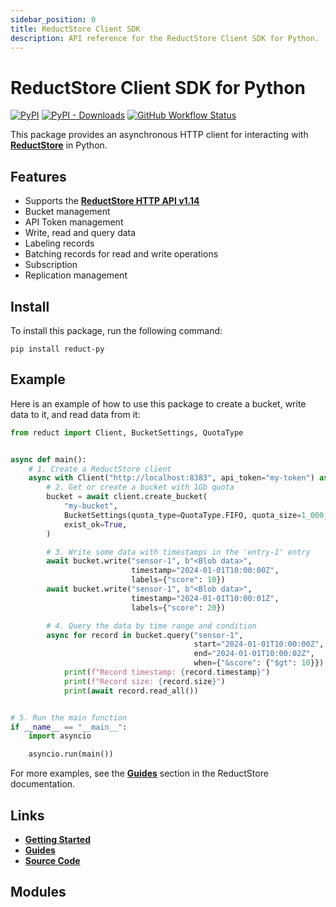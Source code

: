 ```yaml
---
sidebar_position: 0
title: ReductStore Client SDK
description: API reference for the ReductStore Client SDK for Python.
---
```


<head>
  <link rel="canonical" href="https://www.reduct.store/docs/sdk/py" />
</head>

# ReductStore Client SDK for Python

[![PyPI](https://img.shields.io/pypi/v/reduct-py)](https://pypi.org/project/reduct-py/)
[![PyPI - Downloads](https://img.shields.io/pypi/dm/reduct-py)](https://pypi.org/project/reduct-py/)
[![GitHub Workflow Status](https://img.shields.io/github/actions/workflow/status/reductstore/reduct-py/ci.yml?branch=main)](https://github.com/reductstore/reduct-py/actions)

This package provides an asynchronous HTTP client for interacting with  **[ReductStore](https://www.reduct.store)** in Python.

## Features

* Supports the **[ReductStore HTTP API v1.14](https://www.reduct.store/docs/http-api)**
* Bucket management
* API Token management
* Write, read and query data
* Labeling records
* Batching records for read and write operations
* Subscription
* Replication management

## Install

To install this package, run the following command:

```
pip install reduct-py
```

## Example

Here is an example of how to use this package to create a bucket, write data to it, and read data from it:

```python
from reduct import Client, BucketSettings, QuotaType


async def main():
    # 1. Create a ReductStore client
    async with Client("http://localhost:8383", api_token="my-token") as client:
        # 2. Get or create a bucket with 1Gb quota
        bucket = await client.create_bucket(
            "my-bucket",
            BucketSettings(quota_type=QuotaType.FIFO, quota_size=1_000_000_000),
            exist_ok=True,
        )

        # 3. Write some data with timestamps in the 'entry-1' entry
        await bucket.write("sensor-1", b"<Blob data>",
                           timestamp="2024-01-01T10:00:00Z",
                           labels={"score": 10})
        await bucket.write("sensor-1", b"<Blob data>",
                           timestamp="2024-01-01T10:00:01Z",
                           labels={"score": 20})

        # 4. Query the data by time range and condition
        async for record in bucket.query("sensor-1",
                                         start="2024-01-01T10:00:00Z",
                                         end="2024-01-01T10:00:02Z",
                                         when={"&score": {"$gt": 10}}):
            print(f"Record timestamp: {record.timestamp}")
            print(f"Record size: {record.size}")
            print(await record.read_all())


# 5. Run the main function
if __name__ == "__main__":
    import asyncio

    asyncio.run(main())

```

For more examples, see the **[Guides](https://reduct.store/docs/guides)** section in the ReductStore documentation.


## Links

- **[Getting Started](/docs/getting-started/with-python.mdx)**
- **[Guides](/docs/guides/index.mdx)**
- **[Source Code](https://github.com/reductstore/reduct-py)**


## Modules

<DocCardList />
